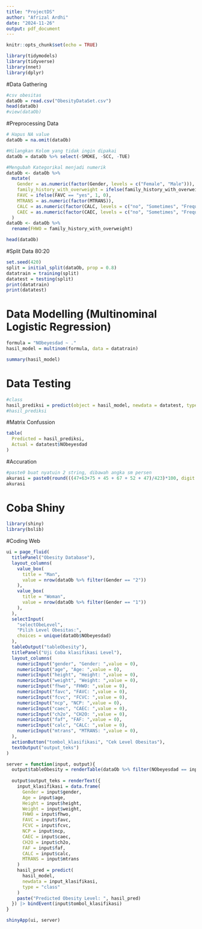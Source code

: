 ---
title: "ProjectDS"
author: "Afrizal Ardhi"
date: "2024-11-26"
output: pdf_document
---

```{r setup, include=FALSE}
knitr::opts_chunk$set(echo = TRUE)
```

```{r}
library(tidymodels)
library(tidyverse)
library(nnet)
library(dplyr)
```


#Data Gathering
```{r}
#csv obesitas
dataOb = read.csv("ObesityDataSet.csv")
head(dataOb)
#view(dataOb)
```

#Preprocessing Data
```{r}
# Hapus NA value
dataOb = na.omit(dataOb)

#Hilangkan Kolom yang tidak ingin dipakai
dataOb = dataOb %>% select(-SMOKE, -SCC, -TUE)

#Mengubah Kategorikal menjadi numerik
dataOb <- dataOb %>%
  mutate(
    Gender = as.numeric(factor(Gender, levels = c("Female", "Male"))),
    family_history_with_overweight = ifelse(family_history_with_overweight == "yes", 1, 0),
    FAVC = ifelse(FAVC == "yes", 1, 0),
    MTRANS = as.numeric(factor(MTRANS)),
    CALC = as.numeric(factor(CALC, levels = c("no", "Sometimes", "Frequently", "Always"))),
    CAEC = as.numeric(factor(CAEC, levels = c("no", "Sometimes", "Frequently", "Always")))
  )
dataOb <- dataOb %>%
  rename(FHWO = family_history_with_overweight)

head(dataOb)
```


#Split Data 80:20
```{r}
set.seed(420)
split = initial_split(dataOb, prop = 0.8)
datatrain = training(split)
datatest = testing(split)
print(datatrain)
print(datatest)
```


# Data Modelling (Multinominal Logistic Regression)
```{r}
formula = "NObeyesdad ~ ."
hasil_model = multinom(formula, data = datatrain)

summary(hasil_model)


```

# Data Testing
```{r}
#class
hasil_prediksi = predict(object = hasil_model, newdata = datatest, type = "class")
#hasil_prediksi
```


#Matrix Confussion
```{r}
table(
  Predicted = hasil_prediksi,
  Actual = datatest$NObeyesdad
)
```

#Accuration
```{r}
#paste0 buat nyatuin 2 string, dibawah angka sm persen
akurasi = paste0(round(((47+63+75 + 45 + 67 + 52 + 47)/423)*100, digit = 2), "%") 
akurasi
```


# Coba Shiny
```{r}
library(shiny)
library(bslib)
```

#Coding Web
```{r}
ui = page_fluid(
  titlePanel("Obesity Database"),
  layout_columns(
    value_box(
      title = "Man",
      value = nrow(dataOb %>% filter(Gender == "2"))
    ),
    value_box(
      title = "Woman",
      value = nrow(dataOb %>% filter(Gender == "1"))
    ),
  ),
  selectInput(
    "selectObeLevel",
    "Pilih Level Obesitas:",
    choices = unique(dataOb$NObeyesdad)
  ),
  tableOutput("tableObesity"),
  titlePanel("Uji Coba klasifikasi Level"),
  layout_columns(
    numericInput("gender", "Gender: ",value = 0),
    numericInput("age", "Age: ",value = 0),
    numericInput("height", "Height: ",value = 0),
    numericInput("weight", "Weight: ",value = 0),
    numericInput("fhwo", "FHWO: ",value = 0),
    numericInput("favc", "FAVC: ",value = 0),
    numericInput("fcvc", "FCVC: ",value = 0),
    numericInput("ncp", "NCP: ",value = 0),
    numericInput("caec", "CAEC: ",value = 0),
    numericInput("ch2o", "CH2O: ",value = 0),
    numericInput("faf", "FAF: ",value = 0),
    numericInput("calc", "CALC: ",value = 0),
    numericInput("mtrans", "MTRANS: ",value = 0),
  ),
  actionButton("tombol_klasifikasi", "Cek Level Obesitas"),
  textOutput("output_teks")
)

server = function(input, output){
  output$tableObesity = renderTable(dataOb %>% filter(NObeyesdad == input$selectObeLevel) %>% head())
  
  output$output_teks = renderText({
    input_klasifikasi = data.frame(
      Gender = input$gender,
      Age = input$age,
      Height = input$height,
      Weight = input$weight,
      FHWO = input$fhwo,
      FAVC = input$favc,
      FCVC = input$fcvc,
      NCP = input$ncp,
      CAEC = input$caec,
      CH2O = input$ch2o,
      FAF = input$faf,
      CALC = input$calc,
      MTRANS = input$mtrans
    )  
    hasil_pred = predict(
      hasil_model, 
      newdata = input_klasifikasi,
      type = "class"
    )
    paste("Predicted Obesity Level: ", hasil_pred)
  }) |> bindEvent(input$tombol_klasifikasi)
}

shinyApp(ui, server)
```


